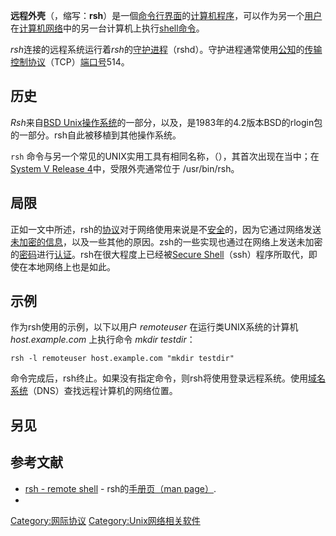 {{refimprove|date=2017年10月}}
{{expand language|en|page=Remote Process Execution}}
{{NoteTA|G1=IT}}
'''远程外壳'''（{{lang-en|'''remote shell'''}}，缩写：'''rsh'''）是一個[[命令行界面|命令行界面]]的[[计算机程序|计算机程序]]，可以作为另一个[[用户|用户]]在[[计算机网络|计算机网络]]中的另一台计算机上执行[[命令行界面|shell命令]]。

''rsh''连接的远程系统运行着''rsh''的[[守护进程|守护进程]]（rshd）。守护进程通常使用[[TCP/UDP端口列表#0到1023号端口|公知]]的[[传输控制协议|传输控制协议]]（TCP）[[通訊埠|端口号]]514。

==历史==
''Rsh''来自[[BSD|BSD Unix]][[操作系统|操作系统]]的一部分，以及{{link-en|rcp|rlogin#Replacements}}，是1983年的4.2版本BSD的rlogin包的一部分。rsh自此被移植到其他操作系统。

<tt>rsh</tt> 命令与另一个常见的UNIX实用工具有相同名称，{{link-en|受限外壳|Restricted shell}}（{{lang-en|restricted shell}}），其首次出现在{{link-en|PWB/UNIX}}当中；在[[UNIX_System_V|System V Release 4]]中，受限外壳通常位于 /usr/bin/rsh。

==局限==
正如{{link-en|rlogin}}一文中所述，rsh的[[网络传输协议|协议]]对于网络使用来说是不[[计算机安全|安全]]的，因为它通过网络发送[[密码学|未加密的信息]]，以及一些其他的原因。zsh的一些实现也通过在网络上发送未加密的[[密码_(认证)|密码]]进行[[身份验证|认证]]。rsh在很大程度上已经被[[Secure_Shell|Secure Shell]]（ssh）程序所取代，即使在本地网络上也是如此。

==示例==
作为rsh使用的示例，以下以用户 ''remoteuser'' 在运行类UNIX系统的计算机 ''host.example.com'' 上执行命令 ''mkdir testdir''：
 rsh -l remoteuser host.example.com "mkdir testdir"

命令完成后，rsh终止。如果没有指定命令，则rsh将使用{{link-en|rlogin}}登录远程系统。使用[[域名系统|域名系统]]（DNS）查找远程计算机的网络位置。

==另见==
{{link-en|伯克利的r命令|Berkeley r-commands}}

==参考文献==
*[https://web.archive.org/web/20041205190819/http://unixhelp.ed.ac.uk/CGI/man-cgi?rsh rsh - remote shell] - rsh的[[手册页|手册页（man page）]].
*{{man|1|rsh|Darwin|remote shell}}

[[Category:网际协议|Category:网际协议]]
[[Category:Unix网络相关软件|Category:Unix网络相关软件]]